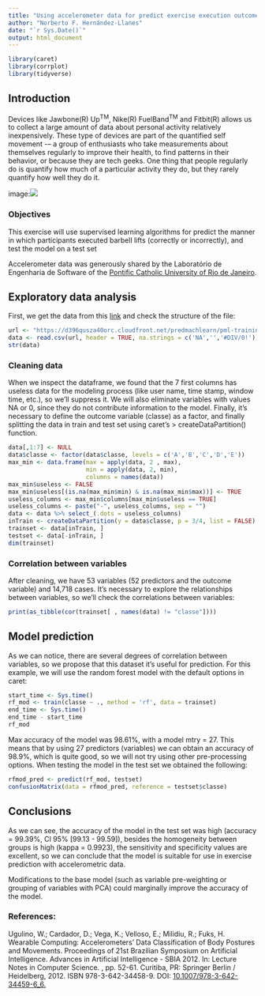 ---
title: "Using accelerometer data for predict exercise execution outcomes"
author: "Norberto F. Hernández-Llanes"
date: "`r Sys.Date()`"
output: html_document
---

```{r setup, include=FALSE}
library(caret)
library(corrplot)
library(tidyverse)
```

## Introduction

Devices like Jawbone(R) Up^TM^, Nike(R) FuelBand^TM^ and Fitbit(R) allows us to collect a large amount of data about personal activity relatively inexpensively. These type of devices are part of the quantified self movement -– a group of enthusiasts who take measurements about themselves regularly to improve their health, to find patterns in their behavior, or because they are tech geeks. One thing that people regularly do is quantify how much of a particular activity they do, but they rarely quantify how well they do it.

image:![](https://angletoner.com/wp-content/uploads/2019/09/5-Reasons-Why-Exercise-is-Important-edits.jpg)

### Objectives
This exercise will use supervised learning algorithms for predict the manner in which participants executed barbell lifts (correctly or incorrectly), and test the model on a test set

Accelerometer data was generously shared by the Laboratório de Engenharia de Software of the [Pontific Catholic University of Rio de Janeiro](http://www.les.inf.puc-rio.br/).

## Exploratory data analysis

First, we get the data from this [link](https://d396qusza40orc.cloudfront.net/predmachlearn/pml-training.csv) and check the structure of the file:

```{r read_train, echo = FALSE, cache =  TRUE}
url <- "https://d396qusza40orc.cloudfront.net/predmachlearn/pml-training.csv"
data <- read.csv(url, header = TRUE, na.strings = c('NA','','#DIV/0!'))
str(data)
```
### Cleaning data

When we inspect the dataframe, we found that the 7 first columns has useless data for the modeling process (like user name, time stamp, window time, etc.), so we'll suppress it. We will also eliminate variables with values NA or 0, since they do not contribute information to the model. Finally, it's necessary to define the outcome variable (classe) as a factor, and finally splitting the data in train and test set using caret's > createDataPartition() function.

```{r splitting, echo = TRUE, cache =  TRUE, warning=FALSE}
data[,1:7] <- NULL
data$classe <- factor(data$classe, levels = c('A','B','C','D','E'))
max_min <- data.frame(max = apply(data, 2 , max),
                      min = apply(data, 2, min),
                      columns = names(data))
max_min$useless <- FALSE
max_min$useless[(is.na(max_min$min) & is.na(max_min$max))] <- TRUE
useless_columns <- max_min$columns[max_min$useless == TRUE]
useless_columns <- paste("-", useless_columns, sep = "")
data <- data %>% select_(.dots = useless_columns)
inTrain <- createDataPartition(y = data$classe, p = 3/4, list = FALSE)
trainset <- data[inTrain, ]
testset <- data[-inTrain, ]
dim(trainset)
```

### Correlation between variables

After cleaning, we have 53 variables (52 predictors and the outcome variable) and 14,718 cases. It's necessary to explore the relationships between variables, so we'll check the correlations between variables:


```{r correlation, eval = TRUE, cache = TRUE}
print(as_tibble(cor(trainset[ , names(data) != "classe"])))
```

## Model prediction

As we can notice, there are several degrees of correlation between variables, so we propose that this dataset it's useful for prediction. For this example, we will use the random forest model with the default options in caret:

```{r rf, echo = TRUE, cache =  TRUE }
start_time <- Sys.time()
rf_mod <- train(classe ~ ., method = 'rf', data = trainset)
end_time <- Sys.time()
end_time - start_time
rf_mod
```

Max accuracy of the model was 98.61%, with a model mtry = 27. This means that by using 27 predictors (variables) we can obtain an accuracy of 98.9%, which is quite good, so we will not try using other pre-processing options. When testing the model in the test set we obtained the following:

```{r rf_pred, echo = TRUE, cache = TRUE}
rfmod_pred <- predict(rf_mod, testset)
confusionMatrix(data = rfmod_pred, reference = testset$classe)

```

## Conclusions

As we can see, the accuracy of the model in the test set was high (accuracy = 99.39%, CI 95% [99.13 - 99.59]), besides the homogeneity between groups is high (kappa = 0.9923), the sensitivity and specificity values are excellent, so we can conclude that the model is suitable for use in exercise prediction with accelerometric data.

Modifications to the base model (such as variable pre-weighting or grouping of variables with PCA) could marginally improve the accuracy of the model.

### References:

Ugulino, W.; Cardador, D.; Vega, K.; Velloso, E.; Milidiu, R.; Fuks, H. Wearable Computing: Accelerometers' Data Classification of Body Postures and Movements. Proceedings of 21st Brazilian Symposium on Artificial Intelligence. Advances in Artificial Intelligence - SBIA 2012. In: Lecture Notes in Computer Science. , pp. 52-61. Curitiba, PR: Springer Berlin / Heidelberg, 2012. ISBN 978-3-642-34458-9. DOI: [10.1007/978-3-642-34459-6_6.](https://link.springer.com/chapter/10.1007/978-3-642-34459-6_6)